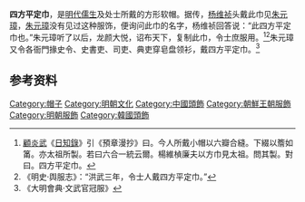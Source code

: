 {{Infobox East Asian
|title=四方平定巾
|tablewidth=300
|img=Wang Shoujen.jpg
|caption=王阳明
|koreanname=
|hanja=四方平定巾/四方角巾
|hangul=사방평정건/사방각건
}}

'''四方平定巾'''，是[[明代|明代]][[儒生|儒生]]及处士所戴的方形软帽。据传，[[杨维祯|杨维祯]]头戴此巾见[[朱元璋|朱元璋]]，[[朱元璋|朱元璋]]没有见过这种服饰，便询问此巾的名字，杨维祯回答说：“此四方平定巾也。”朱元璋听了以后，龙颜大悦，诏布天下，复制此巾，令士庶服用。<ref>[[顧炎武|顧炎武]]《[[日知錄|日知錄]]》引《預章漫抄》曰。今人所戴小帽以六瓣合縫。下綴以簷如筩。亦太祖所製。若曰六合一統云爾。楊維楨廉夫以方巾見太祖。問其製。對曰。四方平定巾。</ref><ref>《明史·舆服志》：“洪武三年，令士人戴四方平定巾。”</ref>朱元璋又令各衙門掾史令、史書吏、司吏、典吏穿皂盘领衫，戴四方平定巾。<ref>《大明會典·文武官冠服》</ref>

{{gallery|height=200
|File:Zhang Shih.jpg|[[張栻|張栻]]
|File:Joseon-Portrait of Heungseon Daewongun-03.jpg|着四方平定巾的[[兴宣大院君|兴宣大院君]]
|File:夏允彝父子像.jpg|[[夏允彝|夏允彝]]
|File:Yun Jeung.jpg|[[尹拯|尹拯]]
|File:NicolasTrigaultInChineseCostume.jpg|着四方平定巾的[[金尼阁|金尼阁]]
|File:Panling lanshan.jpg|
}}

== 参考资料 ==
<references/>

[[Category:帽子|Category:帽子]]
[[Category:明朝文化|Category:明朝文化]]
[[Category:中國頭飾|Category:中國頭飾]]
[[Category:朝鮮王朝服飾|Category:朝鮮王朝服飾]]
[[Category:明朝服飾|Category:明朝服飾]]
[[Category:韓國頭飾|Category:韓國頭飾]]